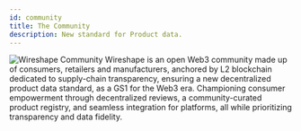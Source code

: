 ```yaml
---
id: community
title: The Community
description: New standard for Product data.
---
```


![Wireshape Community](/img/wireshape-community.jpg)
Wireshape is an open Web3 community made up of consumers, retailers and manufacturers, anchored by L2 blockchain dedicated to supply-chain transparency, ensuring a new decentralized product data standard, as a GS1 for the Web3 era. Championing consumer empowerment through decentralized reviews, a community-curated product registry, and seamless integration for platforms, all while prioritizing transparency and data fidelity.
